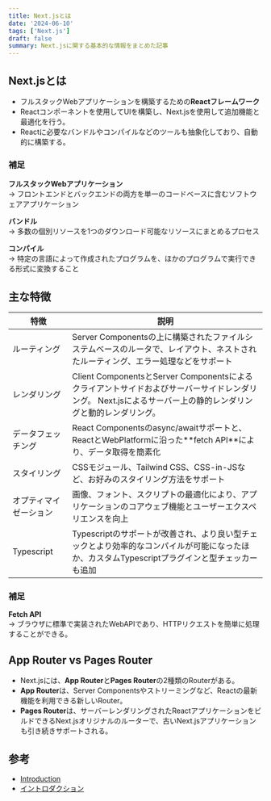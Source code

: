 ```yaml
---
title: Next.jsとは
date: '2024-06-10'
tags: ['Next.js']
draft: false
summary: Next.jsに関する基本的な情報をまとめた記事
---
```


## Next.jsとは

- フルスタックWebアプリケーションを構築するための**Reactフレームワーク**
- Reactコンポーネントを使用してUIを構築し、Next.jsを使用して追加機能と最適化を行う。
- Reactに必要なバンドルやコンパイルなどのツールも抽象化しており、自動的に構築する。

### 補足

**フルスタックWebアプリケーション**  
→ フロントエンドとバックエンドの両方を単一のコードベースに含むソフトウェアアプリケーション

**バンドル**  
→ 多数の個別リソースを1つのダウンロード可能なリソースにまとめるプロセス

**コンパイル**  
→ 特定の言語によって作成されたプログラムを、ほかのプログラムで実行できる形式に変換すること

## 主な特徴

<div class="w-full overflow-x-auto">
  <table style={{ margin: '0 0' }}>
    <thead>
      <tr>
        <th style={{ textAlign: 'left', width: '20%' }}>特徴</th>
        <th style={{ textAlign: 'left', width: '80%' }}>説明</th>
      </tr>
    </thead>
    <tbody>
      <tr>
        <td style={{ textAlign: 'left' }}>ルーティング</td>
        <td style={{ textAlign: 'left' }}>
          Server
          Componentsの上に構築されたファイルシステムベースのルータで、レイアウト、ネストされたルーティング、エラー処理などをサポート
        </td>
      </tr>
      <tr>
        <td style={{ textAlign: 'left' }}>レンダリング</td>
        <td style={{ textAlign: 'left' }}>
          Client ComponentsとServer
          Componentsによるクライアントサイドおよびサーバーサイドレンダリング。
          Next.jsによるサーバー上の静的レンダリングと動的レンダリング。
        </td>
      </tr>
      <tr>
        <td style={{ textAlign: 'left' }}>データフェッチング</td>
        <td style={{ textAlign: 'left' }}>
          React Componentsのasync/awaitサポートと、ReactとWebPlatformに沿った**fetch
          API**により、データ取得を簡素化
        </td>
      </tr>
      <tr>
        <td style={{ textAlign: 'left' }}>スタイリング</td>
        <td style={{ textAlign: 'left' }}>
          CSSモジュール、Tailwind CSS、CSS-in-JSなど、お好みのスタイリング方法をサポート
        </td>
      </tr>
      <tr>
        <td style={{ textAlign: 'left' }}>オプティマイゼーション</td>
        <td style={{ textAlign: 'left' }}>
          画像、フォント、スクリプトの最適化により、アプリケーションのコアウェブ機能とユーザーエクスペリエンスを向上
        </td>
      </tr>
      <tr>
        <td style={{ textAlign: 'left' }}>Typescript</td>
        <td style={{ textAlign: 'left' }}>
          Typescriptのサポートが改善され、より良い型チェックとより効率的なコンパイルが可能になったほか、カスタムTypescriptプラグインと型チェッカーも追加
        </td>
      </tr>
    </tbody>
  </table>
</div>

### 補足

**Fetch API**  
→ ブラウザに標準で実装されたWebAPIであり、HTTPリクエストを簡単に処理することができる。

## App Router vs Pages Router

- Next.jsには、**App Router**と**Pages Router**の2種類のRouterがある。
- **App Router**は、Server Componentsやストリーミングなど、Reactの最新機能を利用できる新しいRouter。
- **Pages Router**は、サーバーレンダリングされたReactアプリケーションをビルドできるNext.jsオリジナルのルーターで、古いNext.jsアプリケーションも引き続きサポートされる。

## 参考

- [Introduction](https://nextjs.org/docs)
- [イントロダクション](https://ja.next-community-docs.dev/docs/app-router/getting-started/)
